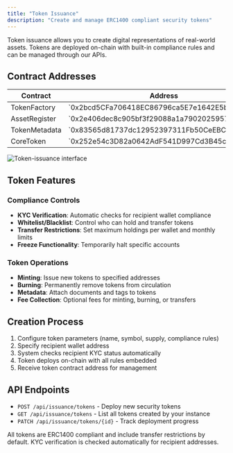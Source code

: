 ```yaml
---
title: "Token Issuance"
description: "Create and manage ERC1400 compliant security tokens"
---
```


Token issuance allows you to create digital representations of real-world assets. Tokens are deployed on-chain with built-in compliance rules and can be managed through our APIs.

## Contract Addresses

<table>
  <thead>
    <tr>
      <th>Contract</th>
      <th>Address</th>
    </tr>
  </thead>
  <tbody>
    <tr>
      <td>TokenFactory</td>
      <td>`0x2bcd5CFa706418EC86796ca5E7e1642E5b1B99d5`</td>
    </tr>
    <tr>
      <td>AssetRegister</td>
      <td>`0x2e406dec8c905bf3f29088a1a790202595756202`</td>
    </tr>
    <tr>
      <td>TokenMetadata</td>
      <td>`0x83565d81737dc12952397311Fb50CeEBC6e29A3b`</td>
    </tr>
    <tr>
      <td>CoreToken</td>
      <td>`0x252e54c3D82a0642AdF541D997Cd3B45c847bD4f`</td>
    </tr>
  </tbody>
</table>

<img src="/images/issuance-interface.png" alt="Token-issuance interface" />

## Token Features

### Compliance Controls
- **KYC Verification**: Automatic checks for recipient wallet compliance
- **Whitelist/Blacklist**: Control who can hold and transfer tokens
- **Transfer Restrictions**: Set maximum holdings per wallet and monthly limits
- **Freeze Functionality**: Temporarily halt specific accounts

### Token Operations
- **Minting**: Issue new tokens to specified addresses
- **Burning**: Permanently remove tokens from circulation
- **Metadata**: Attach documents and tags to tokens
- **Fee Collection**: Optional fees for minting, burning, or transfers

## Creation Process

1. Configure token parameters (name, symbol, supply, compliance rules)
2. Specify recipient wallet address
3. System checks recipient KYC status automatically
4. Token deploys on-chain with all rules embedded
5. Receive token contract address for management

## API Endpoints

- `POST /api/issuance/tokens` - Deploy new security tokens
- `GET /api/issuance/tokens` - List all tokens created by your instance
- `PATCH /api/issuance/tokens/{id}` - Track deployment progress

<Note>
All tokens are ERC1400 compliant and include transfer restrictions by default. KYC verification is checked automatically for recipient addresses.
</Note>